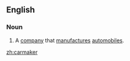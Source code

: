 ==English==

===Noun===
{{en-noun}}

#A [[company]] that [[manufacture]]s [[automobiles]].

[[zh:carmaker]]